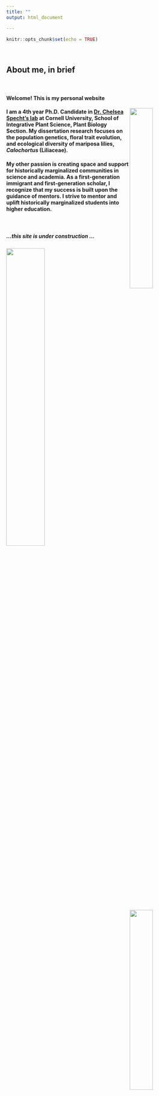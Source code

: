 ```yaml
---
title: ""
output: html_document

---
```


```r
knitr::opts_chunk$set(echo = TRUE)
```

<br>

## About me, in brief

<br>

#### Welcome! This is my personal website

<img src="IMG_7259.JPG" align="right" height="35%" width="35%"> 

#### I am a 4th year Ph.D. Candidate in [Dr. Chelsea Specht's lab](https://blogs.cornell.edu/specht/) at Cornell University, School of Integrative Plant Science, Plant Biology Section. My dissertation research focuses on the population genetics, floral trait evolution, and ecological diversity of mariposa lilies, <i>Calochortus</i> (Liliaceae).

#### My other passion is creating space and support for historically marginalized communities in science and academia. As a first-generation immigrant and first-generation scholar, I recognize that my success is built upon the guidance of mentors. I strive to mentor and uplift historically marginalized students into higher education.

<br>

##### ...this site is under construction ...


<img src="IMG_7077.JPG" height="45%" width="45%">
<img src="IMG_20190616_121203.jpg" align="right" height="35%" width="35%">

